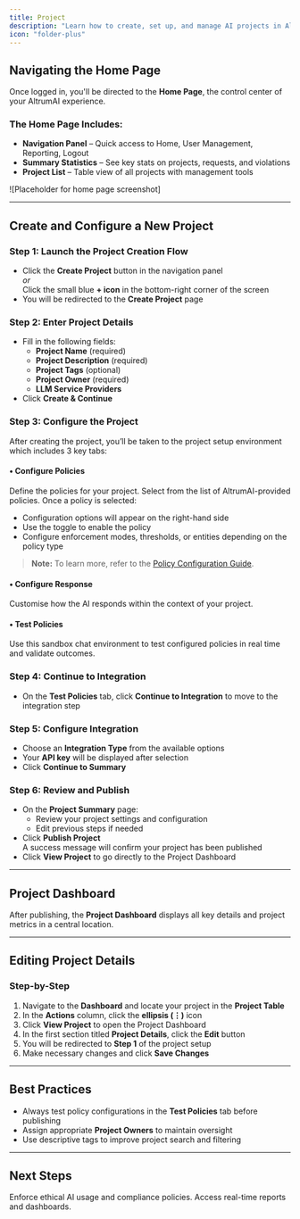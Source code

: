 ```yaml
---
title: Project
description: "Learn how to create, set up, and manage AI projects in AltrumAI"
icon: "folder-plus"
---
```


## Navigating the Home Page

Once logged in, you'll be directed to the **Home Page**, the control center of your AltrumAI experience.

### The Home Page Includes:
- **Navigation Panel** – Quick access to Home, User Management, Reporting, Logout
- **Summary Statistics** – See key stats on projects, requests, and violations
- **Project List** – Table view of all projects with management tools

![Placeholder for home page screenshot]

---

## Create and Configure a New Project

### Step 1: Launch the Project Creation Flow

- Click the **Create Project** button in the navigation panel  
  _or_  
  Click the small blue **+ icon** in the bottom-right corner of the screen
- You will be redirected to the **Create Project** page

### Step 2: Enter Project Details

- Fill in the following fields:
  - **Project Name** (required)
  - **Project Description** (required)
  - **Project Tags** (optional)
  - **Project Owner** (required)
  - **LLM Service Providers**
- Click **Create & Continue**

### Step 3: Configure the Project

After creating the project, you’ll be taken to the project setup environment which includes 3 key tabs:

#### • Configure Policies  
Define the policies for your project. Select from the list of AltrumAI-provided policies. Once a policy is selected:
- Configuration options will appear on the right-hand side
- Use the toggle to enable the policy
- Configure enforcement modes, thresholds, or entities depending on the policy type
> **Note:**
> To learn more, refer to the [Policy Configuration Guide](/product-guide/policies).

#### • Configure Response  
Customise how the AI responds within the context of your project.

#### • Test Policies  
Use this sandbox chat environment to test configured policies in real time and validate outcomes.

### Step 4: Continue to Integration

- On the **Test Policies** tab, click **Continue to Integration** to move to the integration step

### Step 5: Configure Integration

- Choose an **Integration Type** from the available options
- Your **API key** will be displayed after selection
- Click **Continue to Summary**

### Step 6: Review and Publish

- On the **Project Summary** page:
  - Review your project settings and configuration
  - Edit previous steps if needed
- Click **Publish Project**  
  A success message will confirm your project has been published
- Click **View Project** to go directly to the Project Dashboard

---

## Project Dashboard

After publishing, the **Project Dashboard** displays all key details and project metrics in a central location.

---

## Editing Project Details

### Step-by-Step

1. Navigate to the **Dashboard** and locate your project in the **Project Table**
2. In the **Actions** column, click the **ellipsis (⋮)** icon
3. Click **View Project** to open the Project Dashboard
4. In the first section titled **Project Details**, click the **Edit** button
5. You will be redirected to **Step 1** of the project setup
6. Make necessary changes and click **Save Changes**

---

## Best Practices

- Always test policy configurations in the **Test Policies** tab before publishing
- Assign appropriate **Project Owners** to maintain oversight
- Use descriptive tags to improve project search and filtering

---

## Next Steps

<CardGroup cols={2}>
  <Card
    title="Configure Policies"
    icon="shield"
    href="/product-guide/configuring-policies-and-settings"
  >
    Enforce ethical AI usage and compliance policies.
  </Card>
  <Card
    title="Track AI Activity"
    icon="chart-line"
    href="/product-guide/generating-and-viewing-reports"
  >
    Access real-time reports and dashboards.
  </Card>
</CardGroup>
